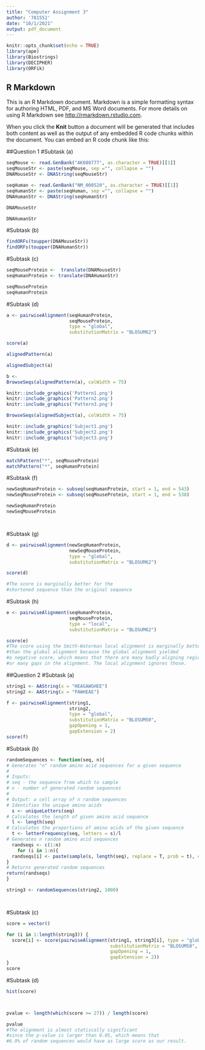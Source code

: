 ```yaml
---
title: "Computer Assignment 3"
author: '781552'
date: "10/1/2021"
output: pdf_document
---
```


```r
knitr::opts_chunk$set(echo = TRUE)
library(ape)
library(Biostrings)
library(DECIPHER)
library(ORFik)
```

## R Markdown

This is an R Markdown document. Markdown is a simple formatting syntax for authoring HTML, PDF, and MS Word documents. For more details on using R Markdown see <http://rmarkdown.rstudio.com>.

When you click the **Knit** button a document will be generated that includes both content as well as the output of any embedded R code chunks within the document. You can embed an R code chunk like this:








##Question 1
#Subtask (a)

```r

seqMouse <- read.GenBank("AK080777", as.character = TRUE)[[1]]
seqMouseStr <- paste(seqMouse, sep ="", collapse = "")
DNAMouseStr <- DNAString(seqMouseStr)

seqHuman <- read.GenBank("NM_000520", as.character = TRUE)[[1]]
seqHumanStr <- paste(seqHuman, sep ="", collapse = "")
DNAHumanStr <- DNAString(seqHumanStr)

DNAMouseStr

DNAHumanStr

```
#Subtask (b)

```r

findORFs(toupper(DNAMouseStr))
findORFs(toupper(DNAHumanStr))
```

#Subtask (c)

```r
seqMouseProtein <-  translate(DNAMouseStr)
seqHumanProtein <- translate(DNAHumanStr)

seqMouseProtein
seqHumanProtein
```

#Subtask (d)

```r

a <- pairwiseAlignment(seqHumanProtein, 
                       seqMouseProtein, 
                       type = "global", 
                       substitutionMatrix = "BLOSUM62")

score(a)

alignedPattern(a)

alignedSubject(a)

b <-
BrowseSeqs(alignedPattern(a), colWidth = 75)

knitr::include_graphics('Pattern1.png')
knitr::include_graphics('Pattern2.png')
knitr::include_graphics('Pattern3.png')

BrowseSeqs(alignedSubject(a), colWidth = 75)

knitr::include_graphics('Subject1.png')
knitr::include_graphics('Subject2.png')
knitr::include_graphics('Subject3.png')

```

#Subtask (e)
```r

matchPattern("*", seqMouseProtein) 
matchPattern("*", seqHumanProtein)


```

#Subtask (f)

```r

newSeqHumanProtein <- subseq(seqHumanProtein, start = 1, end = 543)
newSeqMouseProtein <- subseq(seqMouseProtein, start = 1, end = 538)

newSeqHumanProtein
newSeqMouseProtein




```

#Subtask (g)

```r

d <- pairwiseAlignment(newSeqHumanProtein,
                       newSeqMouseProtein, 
                       type = "global", 
                       substitutionMatrix = "BLOSUM62")

score(d)

#The score is marginally better for the 
#shortened sequence than the original sequence
```

#Subtask (h)

```r

e <- pairwiseAlignment(seqHumanProtein, 
                       seqMouseProtein, 
                       type = "local", 
                       substitutionMatrix = "BLOSUM62")

score(e)
#The score using the Smith-Waterman local alignment is marginally better 
#than the global alignment because the global alignment yielded 
#a negative score, which means that there are many badly aligning regions, 
#or many gaps in the alignment. The local alignment ignores those.
```

##Question 2
#Subtask (a)

```r

string1 <- AAString(x = "HEAGAWGHEE")
string2 <- AAString(x = "PAWHEAE")

f <- pairwiseAlignment(string1, 
                       string2, 
                       type = "global", 
                       substitutionMatrix = "BLOSUM50", 
                       gapOpening = 1, 
                       gapExtension = 2)
score(f)
```

#Subtask (b)

```r

randomSequences <- function(seq, n){
# Generates "n" random amino acid sequences for a given sequence
#
# Inputs:
# seq - the sequence from which to sample
# n - number of generated random sequences
#
# Output: a cell array of n random sequences
# Identifies the unique amino acids
  s <- uniqueLetters(seq)
# Calculates the length of given amino acid sequence
  l <- length(seq)
# Calculates the proportions of amino acids of the given sequence
  t <- letterFrequency(seq, letters = s)/l
# Generates n random amino acid sequences
  randseqs <- c(1:n)
    for (i in 1:n){
  randseqs[i] <- paste(sample(s, length(seq), replace = T, prob = t), collapse="")
}
# Returns generated random sequences
return(randseqs)
}

string3 <- randomSequences(string2, 1000)




```

#Subtask (c)

```r
score = vector()

for (i in 1:length(string3)) {
  score[i] <- score(pairwiseAlignment(string1, string3[i], type = "global", 
                                      substitutionMatrix = "BLOSUM50",  
                                      gapOpening = 1, 
                                      gapExtension = 2))
}
score

```
#Subtask (d)

```r
hist(score)



pvalue <- length(which(score >= 27)) / length(score)

pvalue
#The alignment is almost statiscally significant
#since the p-value is larger than 0.05, which means that 
#6.9% of random sequences would have as large score as our result.

```